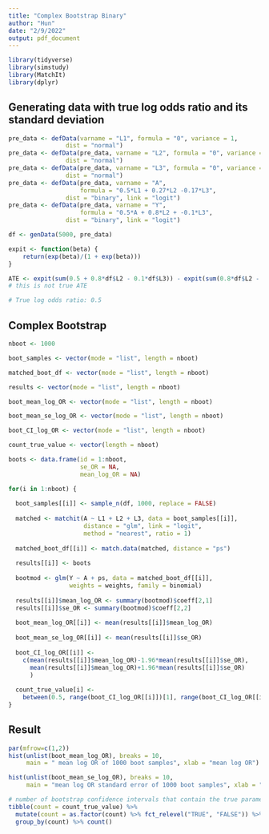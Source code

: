 ```yaml
---
title: "Complex Bootstrap Binary"
author: "Hun"
date: "2/9/2022"
output: pdf_document
---
```


```r
library(tidyverse)
library(simstudy)
library(MatchIt)
library(dplyr)
```

## Generating data with true log odds ratio and its standard deviation
```r
pre_data <- defData(varname = "L1", formula = "0", variance = 1,
                dist = "normal")
pre_data <- defData(pre_data, varname = "L2", formula = "0", variance = 1,
                dist = "normal")
pre_data <- defData(pre_data, varname = "L3", formula = "0", variance = 1,
                dist = "normal")
pre_data <- defData(pre_data, varname = "A", 
                    formula = "0.5*L1 + 0.27*L2 -0.17*L3", 
                dist = "binary", link = "logit")
pre_data <- defData(pre_data, varname = "Y", 
                    formula = "0.5*A + 0.8*L2 + -0.1*L3", 
                dist = "binary", link = "logit")

df <- genData(5000, pre_data)

expit <- function(beta) {
    return(exp(beta)/(1 + exp(beta)))
}

ATE <- expit(sum(0.5 + 0.8*df$L2 - 0.1*df$L3)) - expit(sum(0.8*df$L2 - 0.1*df$L3)) 
# this is not true ATE

# True log odds ratio: 0.5
```


## Complex Bootstrap
```r
nboot <- 1000

boot_samples <- vector(mode = "list", length = nboot)

matched_boot_df <- vector(mode = "list", length = nboot)

results <- vector(mode = "list", length = nboot)

boot_mean_log_OR <- vector(mode = "list", length = nboot)

boot_mean_se_log_OR <- vector(mode = "list", length = nboot)

boot_CI_log_OR <- vector(mode = "list", length = nboot)

count_true_value <- vector(length = nboot)

boots <- data.frame(id = 1:nboot,
                    se_OR = NA,
                    mean_log_OR = NA)

for(i in 1:nboot) {
  
  boot_samples[[i]] <- sample_n(df, 1000, replace = FALSE)
  
  matched <- matchit(A ~ L1 + L2 + L3, data = boot_samples[[i]], 
                     distance = "glm", link = "logit",
                     method = "nearest", ratio = 1)
  
  matched_boot_df[[i]] <- match.data(matched, distance = "ps")
  
  results[[i]] <- boots
  
  bootmod <- glm(Y ~ A + ps, data = matched_boot_df[[i]], 
                 weights = weights, family = binomial)
  
  results[[i]]$mean_log_OR <- summary(bootmod)$coeff[2,1]
  results[[i]]$se_OR <- summary(bootmod)$coeff[2,2]
  
  boot_mean_log_OR[[i]] <- mean(results[[i]]$mean_log_OR)
  
  boot_mean_se_log_OR[[i]] <- mean(results[[i]]$se_OR)
  
  boot_CI_log_OR[[i]] <- 
    c(mean(results[[i]]$mean_log_OR)-1.96*mean(results[[i]]$se_OR),
      mean(results[[i]]$mean_log_OR)+1.96*mean(results[[i]]$se_OR)
      )
  
  count_true_value[i] <- 
    between(0.5, range(boot_CI_log_OR[[i]])[1], range(boot_CI_log_OR[[i]])[2]) 
}

```

## Result
```r
par(mfrow=c(1,2))
hist(unlist(boot_mean_log_OR), breaks = 10, 
     main = " mean log OR of 1000 boot samples", xlab = "mean log OR")

hist(unlist(boot_mean_se_log_OR), breaks = 10,
     main = "mean log OR standard error of 1000 boot samples", xlab = "mean log OR SE")

# number of bootstrap confidence intervals that contain the true parameter value
tibble(count = count_true_value) %>% 
  mutate(count = as.factor(count) %>% fct_relevel("TRUE", "FALSE")) %>%
  group_by(count) %>% count()


```

